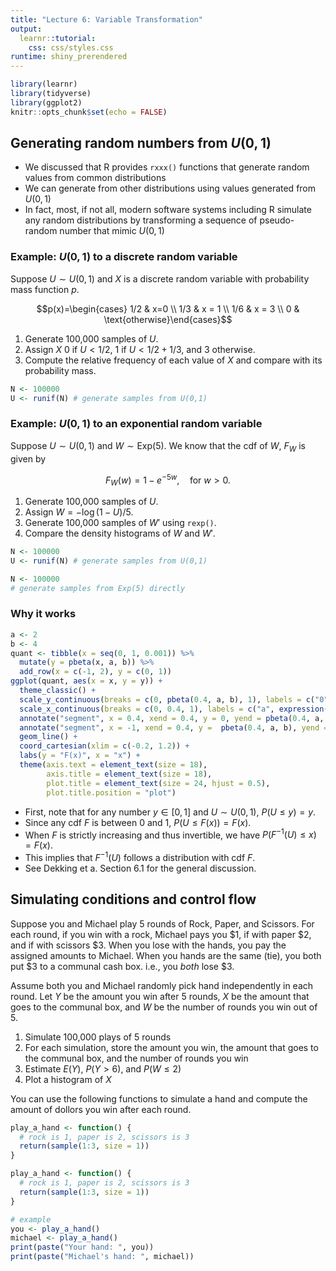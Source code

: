 ```yaml
---
title: "Lecture 6: Variable Transformation"
output: 
  learnr::tutorial:
    css: css/styles.css
runtime: shiny_prerendered
---
```


<!-- 
Before running the document, make sure `learnr` package is available. 
If missing, you can install the package with `install.packages('learnr')`.
-->

```r
library(learnr)
library(tidyverse)
library(ggplot2)
knitr::opts_chunk$set(echo = FALSE)
```


## Generating random numbers from $U(0,1)$

+  We discussed that R provides `rxxx()` functions that generate random values from common distributions
+  We can generate from other distributions using values generated from $U(0,1)$
+  In fact, most, if not all, modern software systems including R simulate any random distributions by transforming a sequence of pseudo-random number that mimic $U(0,1)$

### Example: $U(0,1)$ to a discrete random variable

Suppose $U\sim U(0,1)$ and $X$ is a discrete random variable with probability mass function $p$.

$$p(x)=\begin{cases} 1/2 & x=0 \\ 1/3 & x = 1 \\ 1/6 & x = 3 \\ 0 & \text{otherwise}\end{cases}$$

1. Generate 100,000 samples of $U$.
2. Assign $X$ 0 if $U<1/2$, 1 if $U < 1/2 + 1/3$, and 3 otherwise.
3. Compute the relative frequency of each value of $X$ and compare with its probability mass.

```r
N <- 100000
U <- runif(N) # generate samples from U(0,1)

```


### Example: $U(0,1)$ to an exponential random variable

Suppose $U\sim U(0,1)$ and $W\sim\text{Exp}(5)$. We know that the cdf of $W$, $F_W$ is given by

$$F_W(w)=1-e^{-5 w}, \quad \text{for } w>0.$$

1. Generate 100,000 samples of $U$.
2. Assign $W = -\log\left(1-U\right)/5$.
3. Generate 100,000 samples of $W'$ using `rexp()`.
4. Compare the density histograms of $W$ and $W'$.

```r
N <- 100000
U <- runif(N) # generate samples from U(0,1)

```

```r
N <- 100000
# generate samples from Exp(5) directly

```

### Why it works


```r
a <- 2
b <- 4
quant <- tibble(x = seq(0, 1, 0.001)) %>%
  mutate(y = pbeta(x, a, b)) %>%
  add_row(x = c(-1, 2), y = c(0, 1))
ggplot(quant, aes(x = x, y = y)) +
  theme_classic() +
  scale_y_continuous(breaks = c(0, pbeta(0.4, a, b), 1), labels = c("0", "u", "1")) +
  scale_x_continuous(breaks = c(0, 0.4, 1), labels = c("a", expression(F^{-1}*(u)), "b")) +
  annotate("segment", x = 0.4, xend = 0.4, y = 0, yend = pbeta(0.4, a, b), linetype = "dotted") +
  annotate("segment", x = -1, xend = 0.4, y =  pbeta(0.4, a, b), yend = pbeta(0.4, a, b), linetype = "dotted") +
  geom_line() +
  coord_cartesian(xlim = c(-0.2, 1.2)) +
  labs(y = "F(x)", x = "x") +
  theme(axis.text = element_text(size = 18),
        axis.title = element_text(size = 18),
        plot.title = element_text(size = 24, hjust = 0.5),
        plot.title.position = "plot")
```

+  First, note that for any number $y\in[0,1]$ and $U\sim U(0,1)$, $P(U\le y)=y$.
+  Since any cdf $F$ is between 0 and 1, $P(U\le F(x)) = F(x)$.
+  When $F$ is strictly increasing and thus invertible, we have $P(F^{-1}(U)\le x)=F(x)$.
+  This implies that $F^{-1}(U)$ follows a distribution with cdf $F$.
+  See Dekking et a. Section 6.1 for the general discussion.


## Simulating conditions and control flow

Suppose you and Michael play 5 rounds of Rock, Paper, and Scissors. For each round, if you win with a rock, Michael pays you \$1,  if with paper \$2, and if with scissors \$3. When you lose with the hands, you pay the assigned amounts to Michael. When you hands are the same (tie), you both put \$3 to a communal cash box. i.e., you _both_ lose \$3.

Assume both you and Michael randomly pick hand independently in each round. Let $Y$ be the amount you win after 5 rounds, $X$ be the amount that goes to the communal box, and $W$ be the number of rounds you win out of 5.

1. Simulate 100,000 plays of 5 rounds
2. For each simulation, store the amount you win, the amount that goes to the communal box, and the number of rounds you win
3. Estimate $E(Y)$, $P(Y>6)$, and $P(W\le 2)$
4. Plot a histogram of $X$

You can use the following functions to simulate a hand and compute the amount of dollors you win after each round.

```r
play_a_hand <- function() {
  # rock is 1, paper is 2, scissors is 3
  return(sample(1:3, size = 1))
}
```

```r
play_a_hand <- function() {
  # rock is 1, paper is 2, scissors is 3
  return(sample(1:3, size = 1))
}
```

```r
# example
you <- play_a_hand()
michael <- play_a_hand()
print(paste("Your hand: ", you))
print(paste("Michael's hand: ", michael))
```
